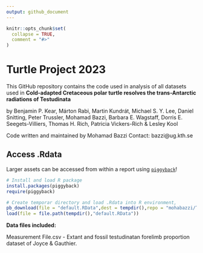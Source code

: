 ---
output: github_document
---

<!-- README.md is generated from README.Rmd. Please edit that file -->

```{r, include = FALSE}
knitr::opts_chunk$set(
  collapse = TRUE,
  comment = "#>"
)
```

# Turtle Project 2023

<!-- badges: start -->
<!-- badges: end -->

This GitHub repository contains the code used in analysis of all datasets used in __Cold-adapted Cretaceous polar turtle resolves the trans-Antarctic radiations of Testudinata__

by Benjamin P. Kear, Márton Rabi, Martin Kundrát, Michael S. Y. Lee, Daniel Snitting,
Peter Trussler, Mohamad Bazzi, Barbara E. Wagstaff, Dorris E. Seegets-Villiers, Thomas H. Rich, Patricia Vickers-Rich & Lesley Kool

Code written and maintained by Mohamad Bazzi
Contact: bazzi@ug.kth.se

## Access .Rdata

Larger assets can be accessed from within a report using [`piggyback`](https://github.com/ropensci/piggyback)!

```{r}
# Install and load R package
install.packages(piggyback)
require(piggyback)

# Create temporar directory and load .Rdata into R environment,
pb_download(file = "default.RData",dest = tempdir(),repo = "mohabazzi/Turtle-Project-2023",tag = "v1.0.0")
load(file = file.path(tempdir(),"default.RData"))
```
**Data files included:**

Measurement File.csv - Extant and fossil testudinatan forelimb proportion dataset of Joyce & Gauthier.


